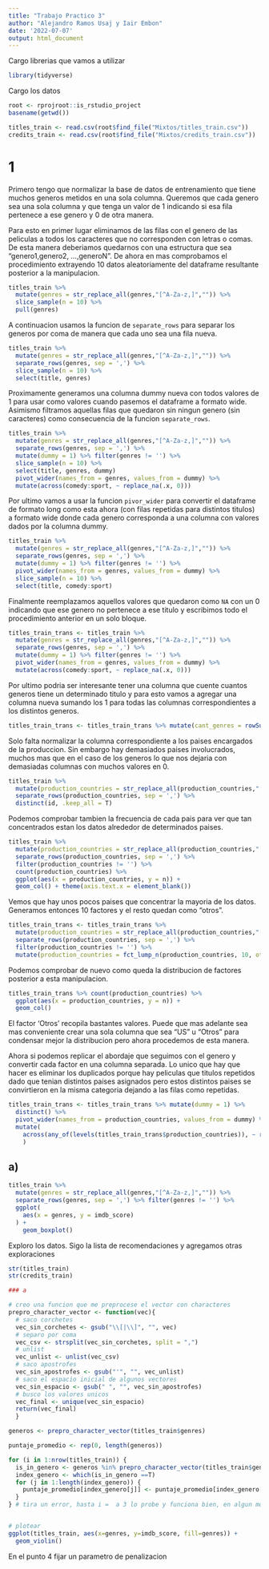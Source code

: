 ```yaml
---
title: "Trabajo Practico 3"
author: "Alejandro Ramos Usaj y Iair Embon"
date: '2022-07-07'
output: html_document
---
```

Cargo librerias que vamos a utilizar
```r
library(tidyverse)
```

Cargo los datos
```r
root <- rprojroot::is_rstudio_project
basename(getwd())

titles_train <- read.csv(root$find_file("Mixtos/titles_train.csv"))
credits_train <- read.csv(root$find_file("Mixtos/credits_train.csv"))
```

# 1

Primero tengo que normalizar la base de datos de entrenamiento que tiene muchos generos metidos en una sola columna. Queremos que cada genero sea una sola columna y que tenga un valor de 1 indicando si esa fila pertenece a ese genero y 0 de otra manera. 

Para esto en primer lugar eliminamos de las filas con el genero de las peliculas a todos los caracteres que no corresponden con letras o comas. De esta manera deberiamos quedarnos con una estructura que sea "genero1,genero2, ...,generoN". De ahora en mas comprobamos el procedimiento extrayendo 10 datos aleatoriamente del dataframe resultante posterior a la manipulacion.

```r
titles_train %>% 
  mutate(genres = str_replace_all(genres,"[^A-Za-z,]","")) %>%
  slice_sample(n = 10) %>%
  pull(genres)
```

A continuacion usamos la funcion de `separate_rows` para separar los generos por coma de manera que cada uno sea una fila nueva. 


```r
titles_train %>% 
  mutate(genres = str_replace_all(genres,"[^A-Za-z,]","")) %>% 
  separate_rows(genres, sep = ',') %>% 
  slice_sample(n = 10) %>%
  select(title, genres)
```

Proximamente generamos una columna dummy nueva con todos valores de 1 para usar como valores cuando pasemos el dataframe a formato wide. Asimismo filtramos aquellas filas que quedaron sin ningun genero (sin caracteres) como consecuencia de la funcion `separate_rows`.

```r
titles_train %>% 
  mutate(genres = str_replace_all(genres,"[^A-Za-z,]","")) %>% 
  separate_rows(genres, sep = ',') %>% 
  mutate(dummy = 1) %>% filter(genres != '') %>% 
  slice_sample(n = 10) %>%
  select(title, genres, dummy)
  pivot_wider(names_from = genres, values_from = dummy) %>% 
  mutate(across(comedy:sport, ~ replace_na(.x, 0)))
```

Por ultimo vamos a usar la funcion `pivor_wider` para convertir el dataframe de formato long como esta ahora (con filas repetidas para distintos titulos) a formato wide donde cada genero corresponda a una columna con valores dados por la columna dummy. 

```r
titles_train %>% 
  mutate(genres = str_replace_all(genres,"[^A-Za-z,]","")) %>% 
  separate_rows(genres, sep = ',') %>% 
  mutate(dummy = 1) %>% filter(genres != '') %>% 
  pivot_wider(names_from = genres, values_from = dummy) %>% 
  slice_sample(n = 10) %>%
  select(title, comedy:sport)
```

Finalmente reemplazamos aquellos valores que quedaron como `NA` con un 0 indicando que ese genero no pertenece a ese titulo y escribimos todo el procedimiento anterior en un solo bloque. 

```r
titles_train_trans <- titles_train %>% 
  mutate(genres = str_replace_all(genres,"[^A-Za-z,]","")) %>% 
  separate_rows(genres, sep = ',') %>% 
  mutate(dummy = 1) %>% filter(genres != '') %>% 
  pivot_wider(names_from = genres, values_from = dummy) %>% 
  mutate(across(comedy:sport, ~ replace_na(.x, 0))) 
```

Por ultimo podria ser interesante tener una columna que cuente cuantos generos tiene un determinado titulo y para esto vamos a agregar una columna nueva sumando los 1 para todas las columnas correspondientes a los distintos generos. 

```r
titles_train_trans <- titles_train_trans %>% mutate(cant_genres = rowSums(across(comedy:sport)))
```

Solo falta normalizar la columna correspondiente a los paises encargados de la produccion. Sin embargo hay demasiados paises involucrados, muchos mas que en el caso de los generos lo que nos dejaria con demasiadas columnas con muchos valores en 0. 

```r
titles_train %>% 
  mutate(production_countries = str_replace_all(production_countries,"[^A-Za-z,]","")) %>% 
  separate_rows(production_countries, sep = ',') %>% 
  distinct(id, .keep_all = T)
```

Podemos comprobar tambien la frecuencia de cada pais para ver que tan concentrados estan los datos alrededor de determinados paises. 

```r
titles_train %>% 
  mutate(production_countries = str_replace_all(production_countries,"[^A-Za-z,]","")) %>% 
  separate_rows(production_countries, sep = ',') %>% 
  filter(production_countries != '') %>%
  count(production_countries) %>% 
  ggplot(aes(x = production_countries, y = n)) +
  geom_col() + theme(axis.text.x = element_blank())
```

Vemos que hay unos pocos paises que concentrar la mayoria de los datos. Generamos entonces 10 factores y el resto quedan como "otros".

```r
titles_train_trans <- titles_train_trans %>%
  mutate(production_countries = str_replace_all(production_countries,"[^A-Za-z,]","")) %>% 
  separate_rows(production_countries, sep = ',') %>% 
  filter(production_countries != '') %>%
  mutate(production_countries = fct_lump_n(production_countries, 10, other_level = "Otros"))
```

Podemos comprobar de nuevo como queda la distribucion de factores posterior a esta manipulacion.

```r
titles_train_trans %>% count(production_countries) %>% 
  ggplot(aes(x = production_countries, y = n)) +
  geom_col()
```
El factor 'Otros' recopila bastantes valores. Puede que mas adelante sea mas conveniente crear una sola columna que sea "US" u "Otros" para condensar mejor la distribucion pero ahora procedemos de esta manera. 

Ahora si podemos replicar el abordaje que seguimos con el genero y convertir cada factor en una columna separada. Lo unico que hay que hacer es eliminar los duplicados porque hay peliculas que titulos repetidos dado que tenian distintos paises asignados pero estos distintos paises se convirtieron en la misma categoria dejando a las filas como repetidas. 

```r
titles_train_trans <- titles_train_trans %>% mutate(dummy = 1) %>% 
  distinct() %>%
  pivot_wider(names_from = production_countries, values_from = dummy) %>% 
  mutate(
    across(any_of(levels(titles_train_trans$production_countries)), ~ replace_na(.x, 0))
    )
```


## a)

```r
titles_train %>% 
  mutate(genres = str_replace_all(genres,"[^A-Za-z,]","")) %>% 
  separate_rows(genres, sep = ',') %>% filter(genres != '') %>%
  ggplot(
    aes(x = genres, y = imdb_score)
  ) +
    geom_boxplot()
```




Exploro los datos. Sigo la lista de recomendaciones y agregamos otras exploraciones
```r
str(titles_train)
str(credits_train)

### a

# creo una funcion que me preprocese el vector con characteres
prepro_character_vector <- function(vec){
  # saco corchetes
  vec_sin_corchetes <- gsub("\\[|\\]", "", vec)
  # separo por coma
  vec_csv <- strsplit(vec_sin_corchetes, split = ",")
  # unlist
  vec_unlist <- unlist(vec_csv)
  # saco apostrofes
  vec_sin_apostrofes <- gsub("'", "", vec_unlist)
  # saco el espacio inicial de algunos vectores
  vec_sin_espacio <- gsub(" ", "", vec_sin_apostrofes)
  # busco los valores unicos
  vec_final <- unique(vec_sin_espacio)
  return(vec_final)
  }

generos <- prepro_character_vector(titles_train$genres)

puntaje_promedio <- rep(0, length(generos))

for (i in 1:nrow(titles_train)) {
  is_in_genero <- generos %in% prepro_character_vector(titles_train$genres[i])
  index_genero <- which(is_in_genero ==T)
  for (j in 1:length(index_genero)) {
    puntaje_promedio[index_genero[j]] <- puntaje_promedio[index_genero[j]] + titles_train$imdb_score[i]
  }
} # tira un error, hasta i =  a 3 lo probe y funciona bien, en algun momento se rompe


# plotear
ggplot(titles_train, aes(x=genres, y=imdb_score, fill=genres)) + 
  geom_violin()

```

En el punto 4 fijar un parametro de penalizacion
